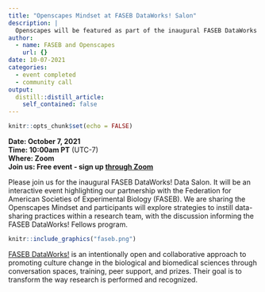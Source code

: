```yaml
---
title: "Openscapes Mindset at FASEB DataWorks! Salon"
description: |
  Openscapes will be featured as part of the inaugural FASEB DataWorks! Salon. 
author:
  - name: FASEB and Openscapes
    url: {}
date: 10-07-2021
categories: 
  - event completed
  - community call
output:
  distill::distill_article:
    self_contained: false
---
```



```r
knitr::opts_chunk$set(echo = FALSE)
```

<!---****[View event summary & video](https://www.openscapes.org/blog/2021/05/27/tara-robertson/)**  **  --->
**Date: October 7, 2021**\
**Time: 10:00am PT** (UTC-7)\
**Where: Zoom**\
**Join us: Free event - sign up [through Zoom](https://zoom.us/meeting/register/tJMscO6trjsrEtXnAumLngDhotvEG-NvNyaS)**

Please join us for the inaugural FASEB DataWorks! Data Salon. It will be an interactive event highlighting our partnership with the Federation for American Societies of Experimental Biology (FASEB).
We are sharing the Openscapes Mindset and participants will explore strategies to instill data-sharing practices within a research team, with the discussion informing the FASEB DataWorks! Fellows program.


```r
knitr::include_graphics("faseb.png")  
```

[FASEB DataWorks!](https://www.faseb.org/Science-Policy-and-Advocacy/Science-Policy-Research-Issues/Data-Science-and-Informatics/Data-Sharing-and-Reuse) is an intentionally open and collaborative approach to promoting culture change in the biological and biomedical sciences through conversation spaces, training, peer support, and prizes. Their goal is to transform the way research is performed and recognized. 
